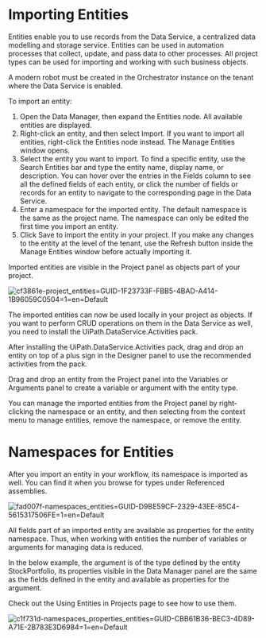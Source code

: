﻿# Importing Entities

Entities enable you to use records from the Data Service, a centralized data modelling and storage service. Entities can be used in automation processes that collect, update, and pass data to other processes. All project types can be used for importing and working with such business objects.

A modern robot must be created in the Orchestrator instance on the tenant where the Data Service is enabled.

To import an entity:

1. Open the Data Manager, then expand the Entities node. All available entities are displayed.
2. Right-click an entity, and then select Import. If you want to import all entities, right-click the Entities node instead. The Manage Entities window opens.
3. Select the entity you want to import. To find a specific entity, use the Search Entities bar and type the entity name, display name, or description. You can hover over the entries in the Fields column to see all the defined fields of each entity, or click the number of fields or records for an entity to navigate to the corresponding page in the Data Service.
4. Enter a namespace for the imported entity. The default namespace is the same as the project name. The namespace can only be edited the first time you import an entity.
5. Click Save to import the entity in your project. If you make any changes to the entity at the level of the tenant, use the Refresh button inside the Manage Entities window before actually importing it.

Imported entities are visible in the Project panel as objects part of your project.

![cf3861e-project_entities=GUID-1F23733F-FBB5-4BAD-A414-1B96059C0504=1=en=Default](/images/cf3861e-project_entities=GUID-1F23733F-FBB5-4BAD-A414-1B96059C0504=1=en=Default.png)

The imported entities can now be used locally in your project as objects. If you want to perform CRUD operations on them in the Data Service as well, you need to install the UiPath.DataService.Activities pack.

After installing the UiPath.DataService.Activities pack, drag and drop an entity on top of a plus sign in the Designer panel to use the recommended activities from the pack.

Drag and drop an entity from the Project panel into the Variables or Arguments panel to create a variable or argument with the entity type.

You can manage the imported entities from the Project panel by right-clicking the namespace or an entity, and then selecting from the context menu to manage entities, remove the namespace, or remove the entity.

# Namespaces for Entities

After you import an entity in your workflow, its namespace is imported as well. You can find it when you browse for types under Referenced assemblies.

![fad007f-namespaces_entities=GUID-D9BE59CF-2329-43EE-85C4-5615317506FE=1=en=Default](/images/fad007f-namespaces_entities=GUID-D9BE59CF-2329-43EE-85C4-5615317506FE=1=en=Default.png)

All fields part of an imported entity are available as properties for the entity namespace. Thus, when working with entities the number of variables or arguments for managing data is reduced.

In the below example, the argument is of the type defined by the entity StockPortfolio, its properties visible in the Data Manager panel are the same as the fields defined in the entity and available as properties for the argument.

Check out the Using Entities in Projects page to see how to use them.

![c1f731d-namespaces_properties_entities=GUID-CBB61B36-BEC3-4D89-A71E-2B783E3D6984=1=en=Default](/images/c1f731d-namespaces_properties_entities=GUID-CBB61B36-BEC3-4D89-A71E-2B783E3D6984=1=en=Default.png)
